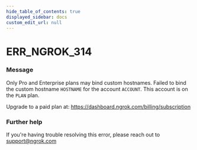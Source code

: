 ```yaml
---
hide_table_of_contents: true
displayed_sidebar: docs
custom_edit_url: null
---
```



# ERR_NGROK_314

### Message
Only Pro and Enterprise plans may bind custom hostnames.
Failed to bind the custom hostname `HOSTNAME` for the account `ACCOUNT`.
This account is on the `PLAN` plan.

Upgrade to a paid plan at: https://dashboard.ngrok.com/billing/subscription

### Further help
If you're having trouble resolving this error, please reach out to [support@ngrok.com](mailto:support@ngrok.com?subject=Help%20with%20ERR_NGROK_314)


<ErrorDetails error='err_ngrok_314' />
